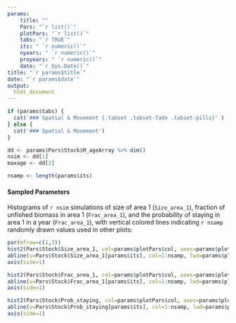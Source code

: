 ---
params: 
    title: ""
    Pars: "`r list()`"
    plotPars: "`r list()`"
    tabs: "`r TRUE`"
    its: " `r numeric()`"
    nyears: " `r numeric()`"
    proyears: " `r numeric()`"
    date: "`r Sys.Date()`"
title: "`r params$title`"
date: "`r params$date`"
output:
  html_document
---


```{r, echo=FALSE, results="asis"}
if (params$tabs) {
  cat('### Spatial & Movement {.tabset .tabset-fade .tabset-pills}' )
} else {
  cat('### Spatial & Movement')
}

dd <- params$Pars$Stock$M_ageArray %>% dim()
nsim <- dd[1]
maxage <- dd[2]

nsamp <- length(params$its)


```

#### Sampled Parameters 
Histograms of `r nsim` simulations of size of area 1 (`Size_area_1`), fraction of unfished biomass in area 1 (`Frac_area_1`), and the probability of staying in area 1 in a year (`Frac_area_1`), with vertical colored lines indicating `r nsamp` randomly drawn values used in other plots:

```{r, echo=FALSE}
par(mfrow=c(1,3))
hist2(Pars$Stock$Size_area_1, col=params$plotPars$col, axes=params$plotPars$axes, main="Size_area_1", breaks=params$plotPars$breaks)
abline(v=Pars$Stock$Size_area_1[params$its], col=1:nsamp, lwd=params$plotPars$lwd)
axis(side=1)  

hist2(Pars$Stock$Frac_area_1, col=params$plotPars$col, axes=params$plotPars$axes, main="Frac_area_1", breaks=params$plotPars$breaks)
abline(v=Pars$Stock$Frac_area_1[params$its], col=1:nsamp, lwd=params$plotPars$lwd)
axis(side=1) 

hist2(Pars$Stock$Prob_staying, col=params$plotPars$col, axes=params$plotPars$axes, main="Prob_staying", breaks=params$plotPars$breaks)
abline(v=Pars$Stock$Prob_staying[params$its], col=1:nsamp, lwd=params$plotPars$lwd)
axis(side=1)

```

